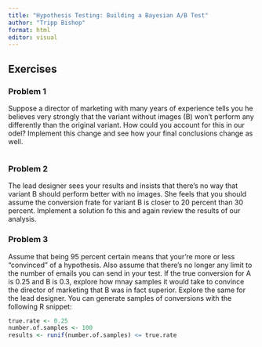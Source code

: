 ---
title: "Hypothesis Testing: Building a Bayesian A/B Test"
author: "Tripp Bishop"
format: html
editor: visual
---

## Exercises

### Problem 1
Suppose a director of marketing with many years of experience tells you he believes very strongly that the variant without images (B) won't perform any differently than the original variant. How could you account for this in our odel? Implement this change and see how your final conclusions change as well.

```{r}

```




### Problem 2
The lead designer sees your results and insists that there's no way that variant B should perform better with no images. She feels that you should assume the conversion frate for variant B is closer to 20 percent than 30 percent. Implement a solution fo this and again review the results of our analysis.



### Problem 3
Assume that being 95 percent certain means that your're more or less "convinced" of a hypothesis. Also assume that there's no longer any limit to the number of emails you can send in your test. If the true conversion for A is 0.25 and B is 0.3, explore how mnay samples it would take to convince the director of marketing that B was in fact superior. Explore the same for the lead designer. You can generate samples of conversions with the following R snippet:

```{r}
true.rate <- 0.25
number.of.samples <- 100
results <- runif(number.of.samples) <= true.rate
```


